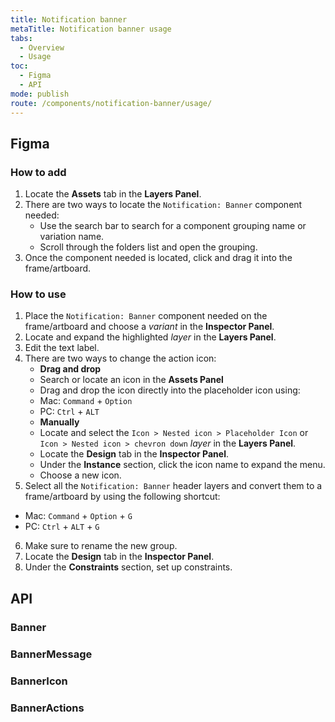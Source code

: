 ```yaml
---
title: Notification banner
metaTitle: Notification banner usage
tabs:
  - Overview
  - Usage
toc:
  - Figma
  - API
mode: publish
route: /components/notification-banner/usage/
---
```



## Figma

### How to add

1. Locate the **Assets** tab in the **Layers Panel**.
2. There are two ways to locate the `Notification: Banner` component needed:
   - Use the search bar to search for a component grouping name or variation name.
   - Scroll through the folders list and open the grouping.
3. Once the component needed is located, click and drag it into the frame/artboard.

### How to use

1. Place the `Notification: Banner` component needed on the frame/artboard and choose a _variant_ in the **Inspector Panel**.
2. Locate and expand the highlighted _layer_ in the **Layers Panel**.
3. Edit the text label.
4. There are two ways to change the action icon:
   - **Drag and drop**
   - Search or locate an icon in the **Assets Panel**
   - Drag and drop the icon directly into the placeholder icon using:
   - Mac: `Command` + `Option`
   - PC: `Ctrl` + `ALT`
   - **Manually**
   - Locate and select the `Icon > Nested icon > Placeholder Icon` or `Icon > Nested icon > chevron down` _layer_ in the **Layers Panel**.
   - Locate the **Design** tab in the **Inspector Panel**.
   - Under the **Instance** section, click the icon name to expand the menu.
   - Choose a new icon.
5. Select all the `Notification: Banner` header layers and convert them to a frame/artboard by using the following shortcut:

- Mac: `Command` + `Option` + `G`
- PC: `Ctrl` + `ALT` + `G`

6. Make sure to rename the new group.
7. Locate the **Design** tab in the **Inspector Panel**.
8. Under the **Constraints** section, set up constraints.

## API

### Banner

<PropsTable props={Banner} />

### BannerMessage

<PropsTable props={Banner.BannerMessage} />

### BannerIcon

<PropsTable props={Banner.BannerIcon} />

### BannerActions

<PropsTable props={Banner.BannerActions} />
